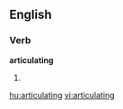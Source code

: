 
==English==

===Verb===
'''articulating'''

# {{present participle of|[[articulate]]}}

[[hu:articulating]]
[[vi:articulating]]